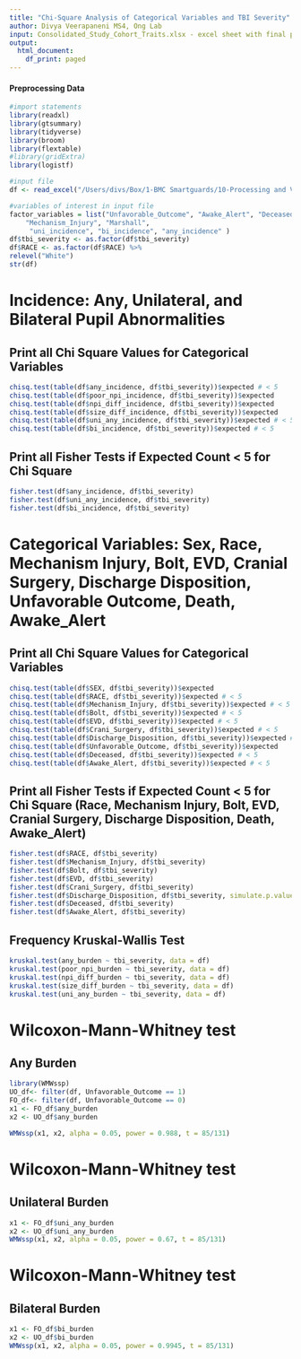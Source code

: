```yaml
---
title: "Chi-Square Analysis of Categorical Variables and TBI Severity"
author: Divya Veerapaneni MS4, Ong Lab
input: Consolidated_Study_Cohort_Traits.xlsx - excel sheet with final patient data including demographic data, pupil metrics, incidence and frequency of abnormal pupil phenotypes 
output:
  html_document:
    df_print: paged
---
```


#### Preprocessing Data
```r
#import statements
library(readxl)
library(gtsummary)
library(tidyverse)
library(broom)
library(flextable)
#library(gridExtra)
library(logistf)

#input file
df <- read_excel("/Users/divs/Box/1-BMC Smartguards/10-Processing and Visualization/8-TBI Pupillometry/Data/Consolidated_Study_Cohort_Traits.xlsx")

#variables of interest in input file
factor_variables = list("Unfavorable_Outcome", "Awake_Alert", "Deceased", "RACE", "tbi_severity",
    "Mechanism_Injury", "Marshall",
     "uni_incidence", "bi_incidence", "any_incidence" )
df$tbi_severity <- as.factor(df$tbi_severity)
df$RACE <- as.factor(df$RACE) %>%
relevel("White")
str(df)
```

# Incidence: Any, Unilateral, and Bilateral Pupil Abnormalities
## Print all Chi Square Values for Categorical Variables
```r
chisq.test(table(df$any_incidence, df$tbi_severity))$expected # < 5
chisq.test(table(df$poor_npi_incidence, df$tbi_severity))$expected
chisq.test(table(df$npi_diff_incidence, df$tbi_severity))$expected
chisq.test(table(df$size_diff_incidence, df$tbi_severity))$expected
chisq.test(table(df$uni_any_incidence, df$tbi_severity))$expected # < 5
chisq.test(table(df$bi_incidence, df$tbi_severity))$expected # < 5
```

## Print all Fisher Tests if Expected Count < 5 for Chi Square
```r
fisher.test(df$any_incidence, df$tbi_severity)
fisher.test(df$uni_any_incidence, df$tbi_severity)
fisher.test(df$bi_incidence, df$tbi_severity)
```

# Categorical Variables: Sex, Race, Mechanism Injury, Bolt, EVD, Cranial Surgery, Discharge Disposition, Unfavorable Outcome, Death, Awake_Alert
## Print all Chi Square Values for Categorical Variables
```r
chisq.test(table(df$SEX, df$tbi_severity))$expected
chisq.test(table(df$RACE, df$tbi_severity))$expected # < 5
chisq.test(table(df$Mechanism_Injury, df$tbi_severity))$expected # < 5
chisq.test(table(df$Bolt, df$tbi_severity))$expected # < 5
chisq.test(table(df$EVD, df$tbi_severity))$expected # < 5
chisq.test(table(df$Crani_Surgery, df$tbi_severity))$expected # < 5
chisq.test(table(df$Discharge_Disposition, df$tbi_severity))$expected # < 5
chisq.test(table(df$Unfavorable_Outcome, df$tbi_severity))$expected
chisq.test(table(df$Deceased, df$tbi_severity))$expected # < 5
chisq.test(table(df$Awake_Alert, df$tbi_severity))$expected # < 5
```
## Print all Fisher Tests if Expected Count < 5 for Chi Square (Race, Mechanism Injury, Bolt, EVD, Cranial Surgery, Discharge Disposition, Death, Awake_Alert)
```r
fisher.test(df$RACE, df$tbi_severity)
fisher.test(df$Mechanism_Injury, df$tbi_severity)
fisher.test(df$Bolt, df$tbi_severity)
fisher.test(df$EVD, df$tbi_severity)
fisher.test(df$Crani_Surgery, df$tbi_severity)
fisher.test(df$Discharge_Disposition, df$tbi_severity, simulate.p.value = TRUE)
fisher.test(df$Deceased, df$tbi_severity)
fisher.test(df$Awake_Alert, df$tbi_severity)
```
## Frequency Kruskal-Wallis Test
```r
kruskal.test(any_burden ~ tbi_severity, data = df)
kruskal.test(poor_npi_burden ~ tbi_severity, data = df)
kruskal.test(npi_diff_burden ~ tbi_severity, data = df)
kruskal.test(size_diff_burden ~ tbi_severity, data = df)
kruskal.test(uni_any_burden ~ tbi_severity, data = df)
```
# Wilcoxon-Mann-Whitney test
## Any Burden
```r
library(WMWssp)
UO_df<- filter(df, Unfavorable_Outcome == 1)
FO_df<- filter(df, Unfavorable_Outcome == 0)
x1 <- FO_df$any_burden
x2 <- UO_df$any_burden

WMWssp(x1, x2, alpha = 0.05, power = 0.988, t = 85/131)
```
# Wilcoxon-Mann-Whitney test
## Unilateral Burden
```r
x1 <- FO_df$uni_any_burden
x2 <- UO_df$uni_any_burden
WMWssp(x1, x2, alpha = 0.05, power = 0.67, t = 85/131)
```
# Wilcoxon-Mann-Whitney test
## Bilateral Burden
```r
x1 <- FO_df$bi_burden
x2 <- UO_df$bi_burden
WMWssp(x1, x2, alpha = 0.05, power = 0.9945, t = 85/131)
```


